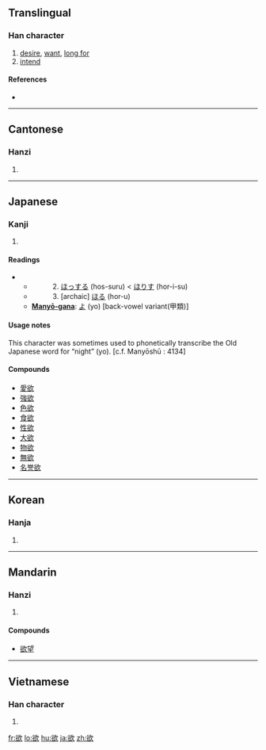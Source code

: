 {{also|慾}}
==Translingual==

===Han character===
{{Han char|rn=76|rad=欠|as=07|sn=11|four=8768<sub>2</sub>|canj=金口弓人 (CRNO)}}

# [[desire]], [[want]], [[long for]]
# [[intend]]

====References====
* {{Han ref|kx=0567.360|dkj=16080|dj=0956.100|hdz=32140.070|uh=6B32|ud=27442|bh=B1FD|bd=45565}}

----

==Cantonese==

===Hanzi===
{{yue-hanzi|jyut=|y=yuk6}}

# {{defn|Cantonese|sort=欠07}}

----

==Japanese==

===Kanji===
{{ja-kanji|grade=6|rs=欠07}}

# {{defn|Japanese}}

====Readings====
* {{ja-readings|on=[[よく]] (yoku)|kun=　1. [[ほしい]] (hoshi-i)}}
** 　　　2. [[ほっする]] (hos-suru) < [[ほりす]] (hor-i-su)
** 　　　3. [archaic] [[ほる]] (hor-u)
** '''[[Manyō-gana]]''': [[よ]] (yo) [back-vowel variant(甲類)]

====Usage notes====
This character was sometimes used to phonetically transcribe the Old Japanese word for “night” (yo). [c.f. Manyōshū : 4134]

====Compounds====
* [[愛欲]]
* [[強欲]]
* [[色欲]]
* [[食欲]]
* [[性欲]]
* [[大欲]]
* [[物欲]]
* [[無欲]]
* [[名誉欲]]

----

==Korean==

===Hanja===
{{ko-hanja|hangeul=[[욕]]|eumhun=바랄 욕 (para-r yok)|rv=yok|mr=yok|y=yok}}

# {{defn|Korean|sort=欠07}}

----

==Mandarin==

===Hanzi===
{{cmn-hanzi|pin=[[āi]] ([[ai1]]), [[ēi]] ([[ei1]]), [[èi]] ([[ei4]]), [[yù]] ([[yu4]])|wg=ai<sup>1</sup>, <sup>1</sup>, <sup>4</sup>, yü<sup>4</sup>}}

# {{defn|Mandarin|sort=欠07}}
====Compounds====
* [[欲望]]
----

==Vietnamese==

===Han character===
{{vi-hantu|[[dục]], [[giục]]|rs=欠07}}

# {{defn|Vietnamese|sort=欠07}}

[[fr:欲]]
[[lo:欲]]
[[hu:欲]]
[[ja:欲]]
[[zh:欲]]